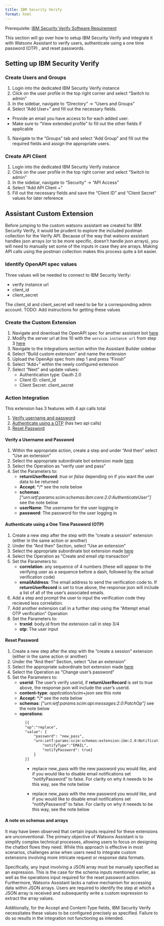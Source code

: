```yaml
---
title: IBM Security Verify 
format: html
---
```


::: {.callout-warning}
Prerequisite: [IBM Security Verify Software Requirement](/environment.html#identity-and-access-management)
:::

This section will go over how to setup IBM Security Verify and integrate it with Watsonx Assistant to verify users, authenticate using a one time password (OTP)
, and reset passwords.

## Setting up IBM Security Verify
<div style={{ borderBottom: '1px solid #000', marginTop: '20px', marginBottom: '20px' }}></div>

### Create Users and Groups
1. Login into the dedicated IBM Security Verify instance
2. Click on the user profile in the top right corner and select "Switch to admin"
3. In the sidebar, navigate to "Directory" -> "Users and Groups"
4. Select "Add User+" and fill out the necessary fields.

::: {.callout-note .indent}
- Provide an email you have access to for each added user.
- Make sure to "View extended profile" to fill out the other fields if applicable
:::
5. Navigate to the "Groups" tab and select "Add Group" and fill out the required fields and assign the appropriate users.

### Create API Client
1. Login into the dedicated IBM Security Verify instance
2. Click on the user profile in the top right corner and select "Switch to admin"
3. In the sidebar, navigate to "Security" -> "API Access"
4. Select "Add API Client +"
5. Fill out the necessary fields and save the "Client ID" and "Client Secret" values for later reference

## Assistant Custom Extension

Before jumping to the custom watsonx assistant we created for IBM Security Verify, it would be prudent to explore the included postman collection for the Verify API. Because of the way that watsonx assistant handles json arrays (or to be more specific, doesn't handle json arrays), you will need to manually set some of the inputs in case they are arrays. Making API calls using the postman collection makes this process quite a bit easier.

### Identify OpenAPI spec values
Three values will be needed to connect to IBM Security Verify:

* verify instance url
* client_id
* client_secret

The client_id and client_secret will need to be for a corresponding admin account.
TODO: Add instructions for getting these values


### Create the Custom Extension
1. Navigate and download the OpenAPI spec for another assistant bot [here](https://github.com/ibm-client-engineering/unified-virtual-assistant/blob/main/assets/OpenAPI_Specs/IBM%20Verify/ibmVerify_openapi_spec.json){target="_blank"}
2. Modify the server url at line 10 with the ```service instance url``` from step 3 [here](#identify-openapi-spec-values)
3. Navigate to the integrations section within the Assistant Builder sidebar
4. Select "Build custom extension" and name the extension
5. Upload the OpenApi spec from step 1 and press "Finish"
6. Select "Add+" within the newly configured extension
7. Select "Next" and update values:
    * Authentication type: Oauth 2.0
    * Client ID: client_id
    * Client Secret: client_secret

### Action Integration
This extension has 3 features with 4 api calls total

1. [Verify username and password](#verify-a-username-and-password)
2. [Authenticate using a OTP](#authenticate-using-a-one-time-password-(otp)) (has two api calls)
3. [Reset Password](#reset-password)

#### **Verify a Username and Password**
1. Within the appropriate action, create a step and under "And then" select "Use an extension"
2. Select the appropriate subordinate bot extension made [here](#create-the-custom-extension)
3. Select the Operation as "verify user and pass"
4. Set the Parameters to:
    * **returnUserRecord**: *true* or *false* depending on if you want the user data to be returned
    * **Accept**: \*/\* see the note below
    * **schemas**: *["urn:ietf:params:scim:schemas:ibm:core:2.0:AuthenticateUser"]* see the note below
    * **userName**: The username for the user logging in
    * **password**: The password for the user logging in

#### **Authenticate using a One Time Password (OTP)**
1. Create a new step after the step with the "create a session" extension (either in the same action or another)
2. Under the "And then" Section, select "Use an extension"
2. Select the appropriate subordinate bot extension made [here](#assistant-custom-extension)
3. Select the Operation as "Create and email otp transaction"
4. Set the Parameters to:
    * **correlation**: any sequence of 4 numbers (these will appear to the verifying user as a sequence before a dash, followed by the actual verification code)
    * **emailAddress**: The email address to send the verification code to. If **returnUserRecord** is set to true above, the response json will include a list of all of the user's associated emails.
5. Add a step and prompt the user to input the verification code they recieved less correlation.
6. Add another extension call in a further step using the "Attempt email OTP verification" Operation
7. Set the Parameters to:
    * **trxnid**: body.id from the extension call in step 3/4
    * **otp**: The user input

#### **Reset Password**
1. Create a new step after the step with the "create a session" extension (either in the same action or another)
2. Under the "And then" Section, select "Use an extension"
2. Select the appropriate subordinate bot extension made [here](#assistant-custom-extension)
3. Select the Operation as "Change user's password"
4. Set the Parameters to:
    * **userid**: The user's verify userid, if **returnUserRecord** is set to true above, the response json will include the user's userid.
    * **content-type**: *application/scim+json* see this note
    * **Accept**: \*/\* see the note below
    * **schemas**: *["urn:ietf:params:scim:api:messages:2.0:PatchOp"]* see the note below
    * **operations**: 

<div style="margin-left: 65px;">
```default
[{
"op":"replace",
"value": {
    "password": "new_pass", 
    "urn:ietf:params:scim:schemas:extension:ibm:2.0:Notification":{
        "notifyType":"EMAIL",
        "notifyPassword": true}
    }
}]
```
* replace new_pass with the new password you would like, and if you would like to disable email notifications set "notifyPassword" to false. For clarity on why it neeeds to be this way, see the note below

* replace new_pass with the new password you would like, and if you would like to disable email notifications set "notifyPassword" to false. For clarity on why it neeeds to be this way, see the note below
</div>

::: {.callout-note}
#### A note on schemas and arrays
It may have been observed that certain inputs required for these extensions are unconventional. The primary objective of Watsonx Assistant is to simplify complex technical processes, allowing users to focus on designing the chatbot flows they need. While this approach is effective in most scenarios, challenges arise when users need to integrate custom extensions involving more intricate request or response data formats.

Specifically, any input involving a JSON array must be manually specified as an expression. This is the case for the schema inputs mentioned earlier, as well as the operations input required for the reset password action. Furthermore, Watsonx Assistant lacks a native mechanism for accessing data within JSON arrays. Users are required to identify the step at which a JSON array is received and subsequently write a custom expression to extract the array values.

Additionally, for the Accept and Content-Type fields, IBM Security Verify necessitates these values to be configured precisely as specified. Failure to do so results in the integration not functioning as intended.

:::